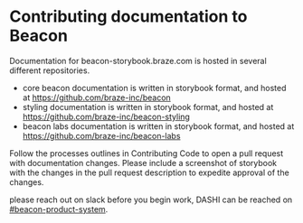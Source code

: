 
<Meta title="Welcome/Contributing/Documentation" />

# Contributing documentation to Beacon

Documentation for beacon-storybook.braze.com is hosted in several different repositories.

- core beacon documentation is written in storybook format, and hosted at https://github.com/braze-inc/beacon
- styling documentation is written in storybook format, and hosted at https://github.com/braze-inc/beacon-styling
- beacon labs documentation is written in storybook format, and hosted at https://github.com/braze-inc/beacon-labs

Follow the processes outlines in <LinkTo kind="welcome-contributing-contributing-code">Contributing Code</LinkTo> to
open a pull request with documentation changes. Please include a screenshot of storybook with the changes in the pull
request description to expedite approval of the changes.

please reach out on slack before you begin work, DASHI can be reached
on <a href="https://brazetechnology.slack.com/archives/CBDKVUF2P" target="_blank" rel="noopener noreferrer">#beacon-product-system</a>.
